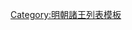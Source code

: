 {{ming|title=明朝晉義寧國諸王|ed=晉義寧國|head=[[天顺 (明朝)|天順]]二年（[[1458年]]）封。|
{{ming/title}}
{{ming/list|義寧榮康王|[[朱奇渶]]|朱鍾鉉、庶二子|[[1458年]]—[[1496年]]|天順二年封。[[弘治]]九年薨。}}
{{ming/list|義寧僖裕王|[[朱表櫬]]|朱奇渶、嫡一子|[[1497年]]—[[1509年]]|弘治十年襲封。[[正德 (明朝)|正德]]四年薨。}}
{{ming/list|義寧端靖王|[[朱知爀]]|朱表櫬、嫡一子|[[1512年]]—[[1524年]]|正德七年襲封。[[嘉靖]]四年薨。}}
{{ming/list|義寧康定王|[[朱新䵺]]|朱知爀、庶一子|[[1532年]]—[[1565年]]|嘉靖十一年襲封。四十四年薨。}}
{{ming/list|義寧安僖王|[[朱慎鑠]]|朱新䵺、庶一子|[[1571年]]—[[1585年]]|[[隆庆 (明朝)|隆慶]]三年以[[鎮國將軍]]改封[[长子 (封号)|長子]]。五年襲封。[[萬曆]]十三年薨。}}
{{ming/list|義寧王|[[朱敏漽]]|朱慎鑠、嫡一子|[[1588年]]—[[1610年]]|萬曆十六年襲封。三十八年薨。}}
{{ming/list|義寧長子|[[朱求橘]]|朱敏漽、嫡一子|  |萬曆三十四年封長子。三十八年卒。無子，除。}}
}}<noinclude>
[[Category:明朝諸王列表模板]]
</noinclude>